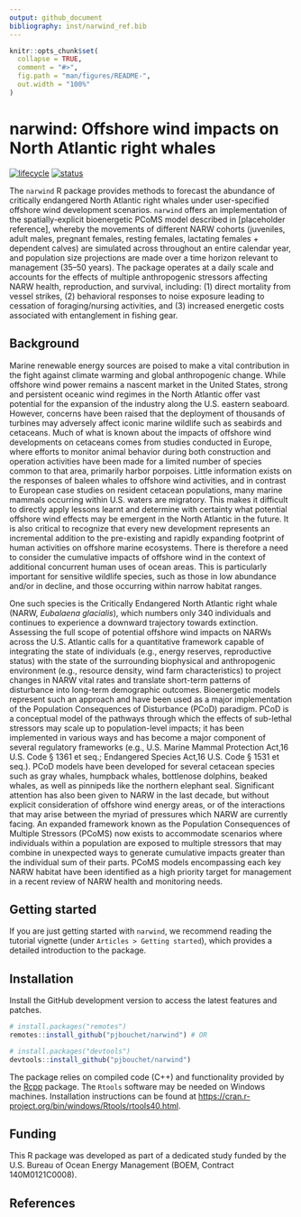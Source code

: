 ```yaml
---
output: github_document
bibliography: inst/narwind_ref.bib
---
```


<!-- README.md is generated from README.Rmd. Please edit that file -->

```r
knitr::opts_chunk$set(
  collapse = TRUE,
  comment = "#>",
  fig.path = "man/figures/README-",
  out.width = "100%"
)
```

# narwind: Offshore wind impacts on North Atlantic right whales

<!-- badges: start -->

[![lifecycle](https://img.shields.io/badge/lifecycle-maturing-blue.svg?style=flat-square)](https://www.tidyverse.org/lifecycle/#maturing) [![status](https://img.shields.io/badge/repo%20status-active-green.svg?style=flat-square)](https://www.repostatus.org/#active)

<!-- badges: end -->

The `narwind` R package provides methods to forecast the abundance of critically endangered North Atlantic right whales under user-specified offshore wind development scenarios. `narwind` offers an implementation of the spatially-explicit bioenergetic PCoMS model described in [placeholder reference], whereby the movements of different NARW cohorts (juveniles, adult males, pregnant females, resting females, lactating females + dependent calves) are simulated across throughout an entire calendar year, and population size projections are made over a time horizon relevant to management (35--50 years). The package operates at a daily scale and accounts for the effects of multiple anthropogenic stressors affecting NARW health, reproduction, and survival, including: (1) direct mortality from vessel strikes, (2) behavioral responses to noise exposure leading to cessation of foraging/nursing activities, and (3) increased energetic costs associated with entanglement in fishing gear.

## Background

Marine renewable energy sources are poised to make a vital contribution in the fight against climate warming and global anthropogenic change. While offshore wind power remains a nascent market in the United States, strong and persistent oceanic wind regimes in the North Atlantic offer vast potential for the expansion of the industry along the U.S. eastern seaboard. However, concerns have been raised that the deployment of thousands of turbines may adversely affect iconic marine wildlife such as seabirds and cetaceans. Much of what is known about the impacts of offshore wind developments on cetaceans comes from studies conducted in Europe, where efforts to monitor animal behavior during both construction and operation activities have been made for a limited number of species common to that area, primarily harbor porpoises. Little information exists on the responses of baleen whales to offshore wind activities, and in contrast to European case studies on resident cetacean populations, many marine mammals occurring within U.S. waters are migratory. This makes it difficult to directly apply lessons learnt and determine with certainty what potential offshore wind effects may be emergent in the North Atlantic in the future. It is also critical to recognize that every new development represents an incremental addition to the pre-existing and rapidly expanding footprint of human activities on offshore marine ecosystems. There is therefore a need to consider the cumulative impacts of offshore wind in the context of additional concurrent human uses of ocean areas. This is particularly important for sensitive wildlife species, such as those in low abundance and/or in decline, and those occurring within narrow habitat ranges.

One such species is the Critically Endangered North Atlantic right whale (NARW, *Eubalaena glacialis*), which numbers only 340 individuals and continues to experience a downward trajectory towards extinction. Assessing the full scope of potential offshore wind impacts on NARWs across the U.S. Atlantic calls for a quantitative framework capable of integrating the state of individuals (e.g., energy reserves, reproductive status) with the state of the surrounding biophysical and anthropogenic environment (e.g., resource density, wind farm characteristics) to project changes in NARW vital rates and translate short-term patterns of disturbance into long-term demographic outcomes. Bioenergetic models represent such an approach and have been used as a major implementation of the Population Consequences of Disturbance (PCoD) paradigm. PCoD is a conceptual model of the pathways through which the effects of sub-lethal stressors may scale up to population-level impacts; it has been implemented in various ways and has become a major component of several regulatory frameworks (e.g., U.S. Marine Mammal Protection Act,16 U.S. Code § 1361 et seq.; Endangered Species Act,16 U.S. Code § 1531 et seq.). PCoD models have been developed for several cetacean species such as gray whales, humpback whales, bottlenose dolphins, beaked whales, as well as pinnipeds like the northern elephant seal. Significant attention has also been given to NARW in the last decade, but without explicit consideration of offshore wind energy areas, or of the interactions that may arise between the myriad of pressures which NARW are currently facing. An expanded framework known as the Population Consequences of Multiple Stressors (PCoMS) now exists to accommodate scenarios where individuals within a population are exposed to multiple stressors that may combine in unexpected ways to generate cumulative impacts greater than the individual sum of their parts. PCoMS models encompassing each key NARW habitat have been identified as a high priority target for management in a recent review of NARW health and monitoring needs.

## Getting started

If you are just getting started with `narwind`, we recommend reading the tutorial vignette (under `Articles > Getting started`), which provides a detailed introduction to the package.

## Installation

Install the GitHub development version to access the latest features and patches.

```r
# install.packages("remotes")
remotes::install_github("pjbouchet/narwind") # OR

# install.packages("devtools")
devtools::install_github("pjbouchet/narwind")
```

The package relies on compiled code (C++) and functionality provided by the [Rcpp](https://cran.r-project.org/web/packages/Rcpp/index.html) package. The `Rtools` software may be needed on Windows machines. Installation instructions can be found at <https://cran.r-project.org/bin/windows/Rtools/rtools40.html>.

## Funding

This R package was developed as part of a dedicated study funded by the U.S. Bureau of Ocean Energy Management (BOEM, Contract 140M0121C0008).

## References
